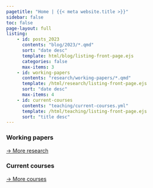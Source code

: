 ```yaml
---
pagetitle: "Home | {{< meta website.title >}}"
sidebar: false
toc: false
page-layout: full
listing:
    - id: posts_2023
      contents: "blog/2023/*.qmd"
      sort: "date desc"
      template: html/blog/listing-front-page.ejs
      categories: false
      max-items: 3
    - id: working-papers
      contents: "research/working-papers/*.qmd"
      template: /html/research/listing-front-page.ejs
      sort: "date desc"
      max-items: 4
    - id: current-courses
      contents: "teaching/current-courses.yml"
      template: /html/teaching/listing-front-page.ejs
      sort: "title desc"
---
```


::: {.grid} :::

::: {.g-col-12 .g-col-md-8}

###
:::{#posts_2023}
:::

:::

::: {.g-col-12 .g-col-md-4}

### Working papers
:::{#working-papers}
:::
[→ More research](research/index.qmd)

### Current courses
:::{#current-courses}
:::
[→ More courses](teaching/index.qmd)

:::

:::


